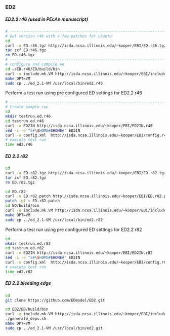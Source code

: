 ### ED2 {#inst-ed2}

##### ED2.2 r46 (used in PEcAn manuscript)

```bash
# ----------------------------------------------------------------------
# Get version r46 with a few patches for ubuntu
cd
curl -o ED.r46.tgz http://isda.ncsa.illinois.edu/~kooper/EBI/ED.r46.tgz
tar zxf ED.r46.tgz
rm ED.r46.tgz
# ----------------------------------------------------------------------
# configure and compile ed
cd ~/ED.r46/ED/build/bin
curl -o include.mk.VM http://isda.ncsa.illinois.edu/~kooper/EBI/include.mk.opt.`uname -s`
make OPT=VM
sudo cp ../ed_2.1-VM /usr/local/bin/ed2.r46
```

Perform a test run using pre configured ED settings for ED2.2 r46

```bash
# ----------------------------------------------------------------------
# Create sample run
cd
mkdir testrun.ed.r46
cd testrun.ed.r46
curl -o ED2IN http://isda.ncsa.illinois.edu/~kooper/EBI/ED2IN.r46
sed -i -e "s#\$HOME#$HOME#" ED2IN
curl -o config.xml  http://isda.ncsa.illinois.edu/~kooper/EBI/config.r46.xml
# execute test run
time ed2.r46
```

##### ED 2.2 r82

```bash
cd
curl -o ED.r82.tgz http://isda.ncsa.illinois.edu/~kooper/EBI/ED.r82.tgz
tar zxf ED.r82.tgz
rm ED.r82.tgz

cd ED.r82
curl -o ED.r82.patch http://isda.ncsa.illinois.edu/~kooper/EBI/ED.r82.patch
patch -p1 < ED.r82.patch
cd ED/build/bin
curl -o include.mk.VM http://isda.ncsa.illinois.edu/~kooper/EBI/include.mk.opt.`uname -s`
make OPT=VM
sudo cp ../ed_2.1-VM /usr/local/bin/ed2.r82
```

Perform a test run using pre configured ED settings for ED2.2 r82

```bash
cd
mkdir testrun.ed.r82
cd testrun.ed.r82
curl -o ED2IN http://isda.ncsa.illinois.edu/~kooper/EBI/ED2IN.r82
sed -i -e "s#\$HOME#$HOME#" ED2IN
curl -o config.xml  http://isda.ncsa.illinois.edu/~kooper/EBI/config.r82.xml
# execute test run
time ed2.r82
```

##### ED 2.2 bleeding edge

```bash
cd
git clone https://github.com/EDmodel/ED2.git

cd ED2/ED/build/bin
curl -o include.mk.VM http://isda.ncsa.illinois.edu/~kooper/EBI/include.mk.opt.`uname -s`
./generate_deps.sh
make OPT=VM
sudo cp ../ed_2.1-VM /usr/local/bin/ed2.git
```

